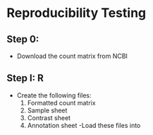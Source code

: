 # Reproducibility Testing 









## Step 0: 
- Download the count matrix from NCBI

## Step I: R
- Create the following files:
  1. Formatted count matrix
  2. Sample sheet
  3. Contrast sheet
  4. Annotation sheet
-Load these files into 
